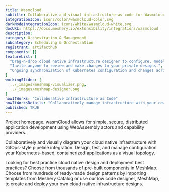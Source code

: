 ```yaml
---
title: Wasmcloud
subtitle: Collaborative and visual infrastructure as code for Wasmcloud
integrationIcon: icons/color/wasmcloud-color.svg
darkModeIntegrationIcon: icons/white/wasmcloud-white.svg
docURL: https://docs.meshery.io/extensibility/integrations/wasmcloud
description: 
category: Orchestration & Management
subcategory: Scheduling & Orchestration
registrant: artifacthub
components: []
featureList: [
  "Drag-n-drop cloud native infrastructure designer to configure, model, and deploy your workloads.",
  "Invite anyone to review and make changes to your private designs.",
  "Ongoing synchronization of Kubernetes configuration and changes across any number of clusters."
]
workingSlides: [
  ../_images/meshmap-visualizer.png,
  ../_images/meshmap-designer.png
]
howItWorks: "Collaborative Infrastructure as Code"
howItWorksDetails: "Collaboratively manage infrastructure with your coworkers synchronously sharing the same designs."
published: TRUE
---
```

<p>
Project homepage. wasmCloud allows for simple, secure, distributed application development using WebAssembly actors and capability providers.
</p>
<p>
    Collaboratively and visually diagram your cloud native infrastructure with GitOps-style pipeline integration. Design, test, and manage configuration your Kubernetes-based, containerized applications as a visual topology.
</p>
<p>
    Looking for best practice cloud native design and deployment best practices? Choose from thousands of pre-built components in MeshMap. Choose from hundreds of ready-made design patterns by importing templates from Meshery Catalog or use our low code designer, MeshMap, to create and deploy your own cloud native infrastructure designs.
</p>
